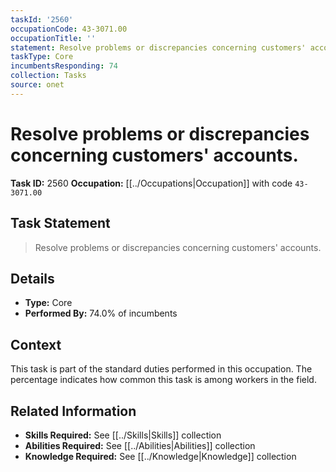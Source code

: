 ```yaml
---
taskId: '2560'
occupationCode: 43-3071.00
occupationTitle: ''
statement: Resolve problems or discrepancies concerning customers' accounts.
taskType: Core
incumbentsResponding: 74
collection: Tasks
source: onet
---
```

# Resolve problems or discrepancies concerning customers' accounts.

**Task ID:** 2560
**Occupation:** [[../Occupations|Occupation]] with code `43-3071.00`

## Task Statement

> Resolve problems or discrepancies concerning customers' accounts.

## Details

- **Type:** Core
- **Performed By:** 74.0% of incumbents

## Context

This task is part of the standard duties performed in this occupation. The percentage indicates how common this task is among workers in the field.

## Related Information

- **Skills Required:** See [[../Skills|Skills]] collection
- **Abilities Required:** See [[../Abilities|Abilities]] collection
- **Knowledge Required:** See [[../Knowledge|Knowledge]] collection
